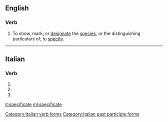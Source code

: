 ==English==

===Verb===
{{en-verb|specificat|ed}}

# {{context|obsolete|transitive|lang=en}} To show, mark, or [[designate]] the [[species]], or the distinguishing particulars of; to [[specify]].
#: {{rfquotek|Sir M. Hale}}

{{Webster 1913}}

----

==Italian==

===Verb===
{{head|it}}

# {{conjugation of|specificare||2|p|pres|ind|lang=it}}
# {{conjugation of|specificare||2|p|imp|lang=it}}
# {{feminine plural of|specificato|lang=it}}

[[Category:Italian verb forms]]
[[Category:Italian past participle forms]]

[[it:specificate]]
[[ml:specificate]]